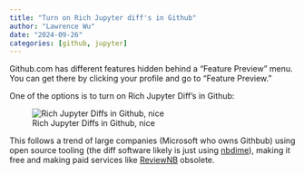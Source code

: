 ```yaml
---
title: "Turn on Rich Jupyter diff's in Github"
author: "Lawrence Wu"
date: "2024-09-26"
categories: [github, jupyter]
---
```


Github.com has different features hidden behind a "Feature Preview" menu. You can get there by clicking your profile and go to "Feature Preview."

One of the options is to turn on Rich Jupyter Diff's in Github:

![Rich Jupyter Diffs in Github, nice](jupyter_diffs.png)

This follows a trend of large companies (Microsoft who owns Githbub) using open source tooling (the diff software likely is just using [nbdime](https://github.com/jupyter/nbdime)), making it free and making paid services like [ReviewNB](https://www.reviewnb.com/#pricing) obsolete.